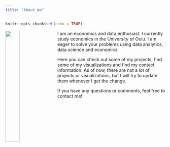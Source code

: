 ---
title: "About me"
---

```{r setup, include=FALSE}
knitr::opts_chunk$set(echo = TRUE)
```

<img src="pic.jpg" style="width:30%; padding: 0 10px 0 0" align="left">

I am an economics and data enthusiast. I currently study economics in the University of Oulu. I am eager to solve your problems using data analytics, data science and economics.

Here you can check out some of my projects, find some of my visualizations and find my contact information. As of now, there are not a lot of projects or visualizations, but I will try to update them whenever I get the change.

If you have any questions or comments, feel free to contact me!


